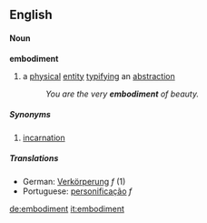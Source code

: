 ==English==
====Noun====
{{wikipedia}}
'''embodiment'''
#a [[physical]] [[entity]] [[typify]]ing an [[abstraction]]
#:''You are the very '''embodiment''' of beauty.''
=====Synonyms=====
#[[incarnation]]
=====Translations=====
*German: [[Verkörperung]] ''f'' (1)
*Portuguese: [[personificação]] ''f''


[[de:embodiment]]
[[it:embodiment]]